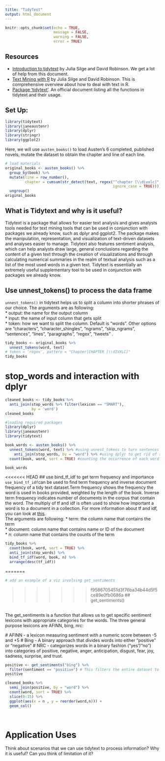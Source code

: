 ```yaml
---
title: "TidyText"
output: html_document
---
```


```r
knitr::opts_chunk$set(echo = TRUE,
                      message = FALSE,
                      warning = FALSE,
                      error = TRUE)
```



## Resources

* [Introduction to tidytext](https://cran.r-project.org/web/packages/tidytext/vignettes/tidytext.html) by Julia Silge and David Robinson. We get a lot of help from this document. 
* [Text Mining with R](https://www.tidytextmining.com/index.html)  by Julia Silge and David Robinson. This is comprehensive overview about how to deal with text in R. 
* [Package ‘tidytext’](https://cran.r-project.org/web/packages/tidytext/tidytext.pdf). An official document listing all the functions in tidytext and their usage.

## Set Up: 
```r
library(tidytext)
library(janeaustenr)
library(dplyr)
library(stringr)
library(ggplot2)
```

Here, we will use `austen_books()` to load Austen's 6 completed, published novels, mutate the dataset to obtain the chapter and line of each line. 
```r
# load materials
original_books <- austen_books() %>%
  group_by(book) %>%
  mutate(line = row_number(),
         chapter = cumsum(str_detect(text, regex("^chapter [\\divxlc]",
                                                 ignore_case = TRUE)))) %>%
  ungroup()
original_books
```

## What is Tidytext and why is it useful?
Tidytext is a package that allows for easier text analysis and gives analysts tools needed for text mining tools that can be used in conjunction with packages we already know, such as dplyr and ggplot2. The package makes the manipulation, representation, and visualization of text-driven datasets and analyses easier to manage. Tidytext also features sentiment analysis, which can help analysts draw large, general conclusions regarding the content of a given text through the creation of visualizations and through calculating numerical summaries in the realm of textual analysis such as a list of the most used words in a given text. Tidytext is essentially an extremely useful supplementary tool to be used in conjunction with packages we already know.

## Use unnest_tokens() to process the data frame
`unnest_tokens()` in tidytext helps us to split a column into shorter phrases of our choice. The arguments are as following:  
* output: the name for the output column   
* input: the name of input column that gets split  
* token: how we want to split the column. Default is "words". Other options are "characters", "character_shingles", "ngrams", "skip_ngrams", "sentences", "lines", "paragraphs", "regex", "tweets" . 

```r
tidy_books <- original_books %>%
  unnest_tokens(word, text)
# token = 'regex', pattern = "Chapter|CHAPTER [\\dIVXLC]"
tidy_books
```


# stop_words and interaction with dplyr
```r
cleaned_books <- tidy_books %>%
  anti_join(stop_words %>% filter(lexicon == "SMART"),
            by = 'word')
cleaned_books
```

```r
#loading required packages
library(dplyr)
library(janeaustenr)
library(tidytext)

book_words <- austen_books() %>%
  unnest_tokens(word, text) %>% #using unnest_tokens to turn sentences from each book into a long list of words for analysis, there are a total of 725,055 rows in this dataset.
    anti_join(stop_words, by = "word") %>% #using dplyr to get rid of stop words (explain dpyr)
  count(book, word, sort = TRUE) #counting the occurrence of each word and sorting them by how often they occur. 

book_words
```

<<<<<<< HEAD
## use bind_tf_idf to get term frequency and importance
`use_bind_tf_idf`can be used to find term frequency and inverse document frequency of a tidy text dataset.Term frequency shows the frequency the word is used in books provided, weighted by the length of the book. Inverse term frequency indicates number of documents in the corpus that contain the word. The multiply of tf and idf is often used to show how important a word is to a document in a collection. For more information about tf and idf, you can look at [this](https://en.wikipedia.org/wiki/Tf%E2%80%93idf).   
The arguments are following: 
* term: the column name that contains the term  
* document: column name that contains name or ID of the document  
* n: column name that contains the counts of the term

```r
tidy_books %>% 
  count(book, word, sort = TRUE) %>% 
  anti_join(stop_words) %>% 
  bind_tf_idf(word, book, n) %>%
  arrange(desc(tf_idf))
```
=======

```r
# add an example of a viz involving get_sentiments
```

>>>>>>> f9586705451d3f76ba34b44d5f5ce89e0fb0686a
## get_sentiments() 

<br> The get_sentiments is a function that allows us to get specific sentiment lexicons with appropriate categories for the words. The three general purpose lexicons are AFINN, bing, nrc: 

  # AFINN - a lexicon measuring sentiment with a numeric score between -5 and +5
  # Bing - A binary approach that divides words into either "positive" or "negative"
  # NRC - categorizes words in a binary fashion ("yes"/"no") into categories of positive, negative, anger, anticipation, disgust, fear, joy, sadness, surprise, and trust. 

```r
positive <- get_sentiments("bing") %>% 
  filter(sentiment == "positive") # This filters the entire dataset to look for unigrams (single words) that have positive connotations
positive
```
```r
cleaned_books %>% 
  semi_join(positive, by = "word") %>%
  count(word, sort = TRUE) %>%
  slice(0:15) %>% 
  ggplot(aes(x = n , y = reorder(word,n))) +
  geom_col()
  
  
```


# Application Uses 
Think about scenarios that we can use tidytext to process information? Why it is useful? Can you think of limitation of it? 

